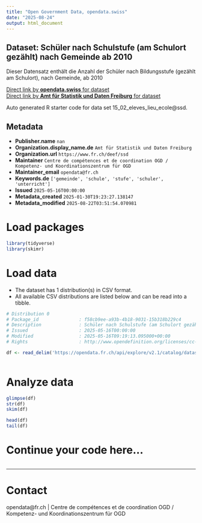 ```yaml
---
title: "Open Government Data, opendata.swiss"
date: "2025-08-24"
output: html_document
---
```


## Dataset: Schüler nach Schulstufe (am Schulort gezählt) nach Gemeinde ab 2010

Dieser Datensatz enthält die Anzahl der Schüler nach Bildungsstufe (gezählt am Schulort), nach Gemeinde, ab 2010

[Direct link by **opendata.swiss** for dataset](https://opendata.swiss/de/dataset/schuler-nach-schulstufe-am-schulort-gezahlt-nach-gemeinde-ab-2010)<br>
[Direct link by **Amt für Statistik und Daten Freiburg** for dataset](https://opendata.fr.ch/explore/dataset/15_02_eleves_lieu_ecole/)

Auto generated R starter code for data set 15_02_eleves_lieu_ecole@ssd.

## Metadata

- **Publisher.name** `nan`
- **Organization.display_name.de** `Amt für Statistik und Daten Freiburg`
- **Organization.url** `https://www.fr.ch/deef/ssd`
- **Maintainer** `Centre de compétences et de coordination OGD / Kompetenz- und Koordinationszentrum für OGD`
- **Maintainer_email** `opendata@fr.ch`
- **Keywords.de** `['gemeinde', 'schule', 'stufe', 'schuler', 'unterricht']`
- **Issued** `2025-05-16T00:00:00`
- **Metadata_created** `2025-01-30T19:23:27.138147`
- **Metadata_modified** `2025-08-22T03:51:54.070981`


# Load packages

```r

library(tidyverse)
library(skimr)

```

# Load data

-   The dataset has 1 distribution(s) in CSV format.
-   All available CSV distributions are listed below and can be read into a tibble.

```r

# Distribution 0
# Package_id               : f58cb9ee-a93b-4b18-9031-15b318b229c4
# Description              : Schüler nach Schulstufe (am Schulort gezählt) nach Gemeinde ab 2010 (csv)
# Issued                   : 2025-05-16T00:00:00
# Modified                 : 2025-05-16T09:19:13.095000+00:00
# Rights                   : http://www.opendefinition.org/licenses/cc-by-sa

df <- read_delim('https://opendata.fr.ch/api/explore/v2.1/catalog/datasets/15_02_eleves_lieu_ecole/exports/csv?use_labels=true')



```

# Analyze data

```r

glimpse(df)
str(df)
skim(df)

head(df)
tail(df)

```

# Continue your code here...

```r

```

------------------------------------------------------------------------

# Contact

opendata@fr.ch | Centre de compétences et de coordination OGD / Kompetenz- und Koordinationszentrum für OGD
